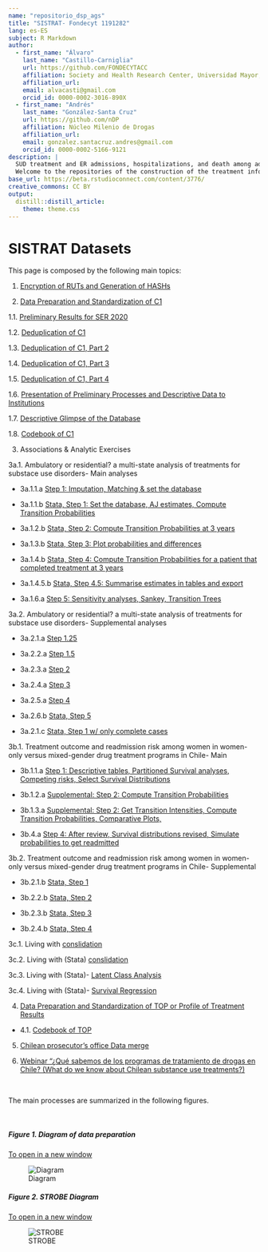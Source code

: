 ```yaml
---
name: "repositorio_dsp_ags"
title: "SISTRAT- Fondecyt 1191282"
lang: es-ES
subject: R Markdown
author:
  - first_name: "Álvaro"
    last_name: "Castillo-Carniglia"
    url: https://github.com/FONDECYTACC
    affiliation: Society and Health Research Center, Universidad Mayor,Santiago, Chile; Department of Epidemiology, Columbia University Mailman School of Public Health, New York, United States; Department of Population Health and Center for Opioid Epidemiology and Policy, New York University Grossman School of Medicine, New York, United States
    affiliation_url: 
    email: alvacasti@gmail.com
    orcid_id: 0000-0002-3016-890X
  - first_name: "Andrés"
    last_name: "González-Santa Cruz"
    url: https://github.com/nDP
    affiliation: Núcleo Milenio de Drogas
    affiliation_url: 
    email: gonzalez.santacruz.andres@gmail.com
    orcid_id: 0000-0002-5166-9121
description: |
  SUD treatment and ER admissions, hospitalizations, and death among adult patients in Chile
  Welcome to the repositories of the construction of the treatment information system (SISTRAT) datasets. On this repository you can find the different processes and actions taken to standardize and prepare the data for the analysis of the investigators of the project.
base_url: https://beta.rstudioconnect.com/content/3776/
creative_commons: CC BY
output: 
  distill::distill_article:
    theme: theme.css
---
```


# SISTRAT Datasets


This page is composed by the following main topics:

1. [Encryption of RUTs and Generation of HASHs](Encript.html)

2. [Data Preparation and Standardization of C1](Data_prep_C1) 

  1.1. [Preliminary Results for SER 2020](SER_Stata.html)
  
  1.2. [Deduplication of C1](Duplicates)
  
  1.3. [Deduplication of C1, Part 2](Duplicates2)
  
  1.4. [Deduplication of C1, Part 3](Duplicates3)
  
  1.5. [Deduplication of C1, Part 4](Duplicates4)
  
  1.6. [Presentation of Preliminary Processes and Descriptive Data to Institutions](Presentación2)
  
  1.7. [Descriptive Glimpse of the Database](Desc)
  
  1.8. [Codebook of C1](codebook)

3. Associations & Analytic Exercises

  3a.1. Ambulatory or residential? a multi-state analysis of treatments for substace use disorders- Main analyses

  * 3a.1.1.a [Step 1: Imputation, Matching & set the database](Matching_Process1_APR_22)
  
  * 3a.1.1.b [Stata, Step 1: Set the database, AJ estimates, Compute Transition Probabilities](Matching_Process1_stata_APR_22)

  * 3a.1.2.b [Stata, Step 2: Compute Transition Probabilities at 3 years](Matching_Process2_stata_APR_22)

  * 3a.1.3.b [Stata, Step 3: Plot probabilities and differences](Matching_Process3_stata_APR_22)

  * 3a.1.4.b [Stata, Step 4: Compute Transition Probabilities for a patient that completed treatment at 3 years](Matching_Process4_stata_APR_22)

  * 3a.1.4.5.b [Stata, Step 4.5: Summarise estimates in tables and export](Matching_Process4_5_stata_APR_22)
  
  * 3a.1.6.a [Step 5: Sensitivity analyses, Sankey, Transition Trees](Matching_Process5_APR_22) 
  
  3a.2. Ambulatory or residential? a multi-state analysis of treatments for substace use disorders- Supplemental analyses
  
  * 3a.2.1.a [Step 1.25](Matching_Process1_25_APR_22)
      
  * 3a.2.2.a [Step 1.5](Matching_Process15_APR_22)

  * 3a.2.3.a [Step 2](Matching_Process2_APR_22)

  * 3a.2.4.a [Step 3](Matching_Process3_APR_22)

  * 3a.2.5.a [Step 4](Matching_Process4_APR_22)

  * 3a.2.6.b [Stata, Step 5](Matching_Process5_stata_APR_22)

  * 3a.2.1.c [Stata, Step 1 w/ only complete cases](Matching_Process1_stata_APR_22_cc)

  3b.1. Treatment outcome and readmission risk among women in women-only versus mixed-gender drug treatment programs in Chile- Main

  * 3b.1.1.a [Step 1: Descriptive tables, Partitioned Survival analyses, Competing risks, Select Survival Distributions](Proyecto_carla3)

  * 3b.1.2.a [Supplemental: Step 2: Compute Transition Probabilities](Proyecto_carla32)

  * 3b.1.3.a [Supplemental: Step 2: Get Transition Intensities, Compute Transition Probabilities, Comparative Plots, ](Proyecto_carla33)

  * 3b.4.a [Step 4: After review, Survival distributions revised, Simulate probabilities to get readmitted](Proyecto_carla34)

  3b.2. Treatment outcome and readmission risk among women in women-only versus mixed-gender drug treatment programs in Chile- Supplemental

  * 3b.2.1.b [Stata, Step 1](Proyecto_carla1_stata_JUN_21)
  
  * 3b.2.2.b [Stata, Step 2](Proyecto_carla2_stata_JUN_21)
  
  * 3b.2.3.b [Stata, Step 3](Proyecto_carla3_stata_JUN_21)
  
  * 3b.2.4.b [Stata, Step 4](Proyecto_carla4_stata_JUN_21)
  
  3c.1. Living with [conslidation](analisis_joel2)
  
  3c.2. Living with (Stata) [conslidation](analisis_joel_oct_2021_stata1)
  
  3c.3. Living with (Stata)- [Latent Class Analysis](analisis_joel_oct_2021_stata2)
  
  3c.4. Living with (Stata)- [Survival Regression](analisis_joel_oct_2021_stata3)

  
4. [Data Preparation and Standardization of TOP or Profile of Treatment Results](Data_prep_TOP)

  * 4.1. [Codebook of TOP](codebook_TOP)

5. [Chilean prosecutor’s office Data merge](Fiscalia_merge)

6. [Webinar "¿Qué sabemos de los programas de tratamiento de drogas en Chile? (What do we know about Chilean substance use treatments?)](https://youtu.be/xuROIbzEw5I)

<br>

The main processes are summarized in the following figures.

<br>

##### Figure 1. Diagram of data preparation
<a href="https://fondecytacc.github.io/SUD_health_Chile.github.io/Figures/RUT_Administraci%C3%B3n.svg" target="_blank">To open in a new window</a>

![Diagram](Figures/RUT_Administración.svg) 

##### Figure 2. STROBE Diagram
<a href="https://fondecytacc.github.io/SUD_health_Chile.github.io/Figures/Diagram_STROBE.svg" target="_blank">To open in a new window</a>

![STROBE](Figures/Diagram_STROBE.svg)